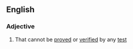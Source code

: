 ==English==

===Adjective===
{{en-adj}}

# That cannot be [[proved]] or [[verified]] by any [[test]]